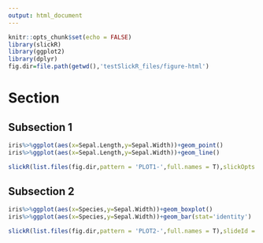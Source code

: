 ```yaml
---
output: html_document
---
```


```r
knitr::opts_chunk$set(echo = FALSE)
library(slickR)
library(ggplot2)
library(dplyr)
fig.dir=file.path(getwd(),'testSlickR_files/figure-html')
```

# Section

## Subsection 1
        

```r
iris%>%ggplot(aes(x=Sepal.Length,y=Sepal.Width))+geom_point()
iris%>%ggplot(aes(x=Sepal.Length,y=Sepal.Width))+geom_line()
```

```r
slickR(list.files(fig.dir,pattern = 'PLOT1-',full.names = T),slickOpts = list(dots=T))
```

## Subsection 2
        

```r
iris%>%ggplot(aes(x=Species,y=Sepal.Width))+geom_boxplot()
iris%>%ggplot(aes(x=Species,y=Sepal.Width))+geom_bar(stat='identity')
```

```r
slickR(list.files(fig.dir,pattern = 'PLOT2-',full.names = T),slideId ='newDiv' ,slickOpts = list(dots=T))
```